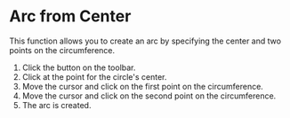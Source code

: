 
# Arc from Center

This function allows you to create an arc by specifying the center and two points on the circumference.

<Reference shortcut='' command='Center Point Arc' button='Toolbar' />

1. Click the button on the toolbar.
2. Click at the point for the circle's center.
3. Move the cursor and click on the first point on the circumference.
4. Move the cursor and click on the second point on the circumference.
5. The arc is created.
